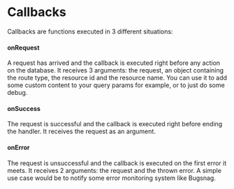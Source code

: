 # Callbacks

Callbacks are functions executed in 3 different situations:

#### onRequest

A request has arrived and the callback is executed right before any action on the database. It receives 3 arguments: the request, an object containing the route type, the resource id and the resource name.
You can use it to add some custom content to your query params for example, or to just do some debug.

#### onSuccess

The request is successful and the callback is executed right before ending the handler. It receives the request as an argument.

#### onError

The request is unsuccessful and the callback is executed on the first error it meets. It receives 2 arguments: the request and the thrown error.
A simple use case would be to notify some error monitoring system like Bugsnag.
